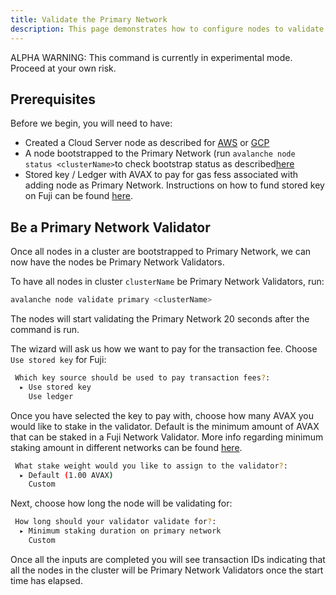 ```yaml
---
title: Validate the Primary Network
description: This page demonstrates how to configure nodes to validate the Primary Network. Validation vian Avalanche-CLI is currently only supported on Fuji.
---
```


<Callout type="warn">
ALPHA WARNING: This command is currently in experimental mode. Proceed at your own risk.
</Callout>

## Prerequisites

Before we begin, you will need to have:

- Created a Cloud Server node as described for [AWS](/docs/tooling/create-avalanche-nodes/run-validators-aws) or [GCP](/docs/tooling/create-avalanche-nodes/run-validators-gcp)
- A node bootstrapped to the Primary Network (run `avalanche node status <clusterName>`to check bootstrap status as described[here](/docs/tooling/create-avalanche-nodes/run-validators-aws#check-bootstrap-status)
- Stored key / Ledger with AVAX to pay for gas fess associated with adding node as Primary Network. Instructions on how to fund stored key on Fuji can be found [here](/docs/avalanche-l1s/deploy-a-avalanche-l1/fuji-testnet#funding-the-key).

Be a Primary Network Validator[​](#be-a-primary-network-validator "Direct link to heading")
-------------------------------------------------------------------------------------------

Once all nodes in a cluster are bootstrapped to Primary Network, we can now have the nodes be Primary Network Validators.

To have all nodes in cluster `clusterName` be Primary Network Validators, run:

```bash
avalanche node validate primary <clusterName>
```

The nodes will start validating the Primary Network 20 seconds after the command is run.

The wizard will ask us how we want to pay for the transaction fee. Choose `Use stored key` for Fuji:

```bash
 Which key source should be used to pay transaction fees?:
  ▸ Use stored key
    Use ledger
```

Once you have selected the key to pay with, choose how many AVAX you would like to stake in the validator. Default is the minimum amount of AVAX that can be staked in a Fuji Network Validator. More info regarding minimum staking amount in different networks can be found [here](/docs/nodes/validate/how-to-stake#fuji-testnet).

```bash
 What stake weight would you like to assign to the validator?:
  ▸ Default (1.00 AVAX)
    Custom
```

Next, choose how long the node will be validating for:

```bash
 How long should your validator validate for?:
  ▸ Minimum staking duration on primary network
    Custom
```

Once all the inputs are completed you will see transaction IDs indicating that all the nodes in the cluster will be Primary Network Validators once the start time has elapsed.